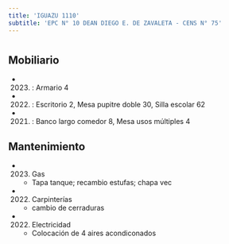 ```yaml
---
title: 'IGUAZU 1110'
subtitle: 'EPC N° 10 DEAN DIEGO E. DE ZAVALETA - CENS N° 75'
---
```


#


## Mobiliario

*  (2023) : Armario 4 

*  (2022) : Escritorio 2, Mesa pupitre doble 30, Silla escolar 62 

*  (2021) : Banco largo comedor 8, Mesa usos múltiples 4 





## Mantenimiento

*  (2023) Gas 
    + Tapa tanque; recambio estufas; chapa vec

*  (2022) Carpinterías 
    + cambio de cerraduras

*  (2022) Electricidad 
    + Colocación de 4 aires acondiconados



